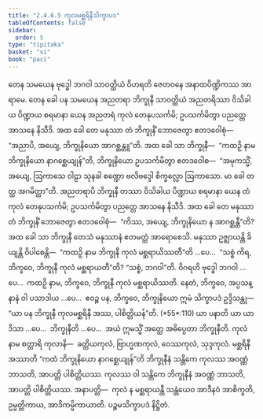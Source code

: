 ```yaml
---
title: "2.4.6.5 ကုလမစ္ဆရိနီသိက္ခာပဒ"
tableOfContents: false
sidebar:
  order: 5
type: "tipitaka"
basket: "vi"
book: "paci"
---
```



<DynamicBreadcrumb />

<Division number="1042" book="paci" e="ch" v="2" p="410">

<Paragraph number="3137" book="paci">
တေန သမယေန ဗုဒ္ဓေါ ဘဂဝါ သာဝတ္ထိယံ ဝိဟရတိ ဇေတဝနေ အနာထပိဏ္ဍိကဿ အာရာမေ. တေန ခေါ ပန သမယေန အညတရာ ဘိက္ခုနီ သာဝတ္ထိယံ အညတရိဿာ ဝိသိခါယ ပိဏ္ဍာယ စရမာနာ ယေန အညတရံ ကုလံ တေနုပသင်္ကမိ; ဥပသင်္ကမိတွာ ပညတ္တေ အာသနေ နိသီဒိ. အထ ခေါ တေ မနုဿာ တံ ဘိက္ခုနိံ ဘောဇေတွာ ဧတဒဝေါစုံ—  “အညာပိ, အယျေ, ဘိက္ခုနိယော အာဂစ္ဆန္တူ”တိ. အထ ခေါ သာ ဘိက္ခုနီ—  “ကထဉှိ နာမ ဘိက္ခုနိယော နာဂစ္ဆေယျုန်”တိ, ဘိက္ခုနိယော ဥပသင်္ကမိတွာ ဧတဒဝေါစ—  “အမုကသ္မိံ, အယျေ, ဩကာသေ ဝါဠာ သုနခါ စဏ္ဍော ဗလိဗဒ္ဒေါ စိက္ခလ္လော ဩကာသော. မာ ခေါ တတ္ထ အဂမိတ္ထာ”တိ. အညတရာပိ ဘိက္ခုနီ တဿာ ဝိသိခါယ ပိဏ္ဍာယ စရမာနာ ယေန တံ ကုလံ တေနုပသင်္ကမိ; ဥပသင်္ကမိတွာ ပညတ္တေ အာသနေ နိသီဒိ. အထ ခေါ တေ မနုဿာ တံ ဘိက္ခုနိံ ဘောဇေတွာ ဧတဒဝေါစုံ—  “ကိဿ, အယျေ, ဘိက္ခုနိယော န အာဂစ္ဆန္တီ”တိ?
</Paragraph>

<Paragraph number="3138" book="paci">
အထ ခေါ သာ ဘိက္ခုနီ တေသံ မနုဿာနံ ဧတမတ္ထံ အာရောစေသိ. မနုဿာ ဥဇ္ဈာယန္တိ ခိယျန္တိ ဝိပါစေန္တိ—  “ကထဉှိ နာမ ဘိက္ခုနီ ကုလံ မစ္ဆရာယိဿတီ”တိ …ပေ…  “သစ္စံ ကိရ, ဘိက္ခဝေ, ဘိက္ခုနီ ကုလံ မစ္ဆရာယတီ”တိ? “သစ္စံ, ဘဂဝါ”တိ. ဝိဂရဟိ ဗုဒ္ဓေါ ဘဂဝါ …ပေ…  ကထဉှိ နာမ, ဘိက္ခဝေ, ဘိက္ခုနီ ကုလံ မစ္ဆရာယိဿတိ. နေတံ, ဘိက္ခဝေ, အပ္ပသန္နာနံ ဝါ ပသာဒါယ …ပေ…  ဧဝဉ္စ ပန, ဘိက္ခဝေ, ဘိက္ခုနိယော ဣမံ သိက္ခာပဒံ ဥဒ္ဒိသန္တု—
</Paragraph>

</Division>
<Division number="1043" book="paci" e="ch" v="2" p="411">

<Paragraph number="3139" book="paci">
<Emphasis>“ယာ ပန ဘိက္ခုနီ ကုလမစ္ဆရိနီ အဿ, ပါစိတ္တိယန်”</Emphasis>တိ. (*55*:<Emphasis>110</Emphasis>)
</Paragraph>

</Division>
<Division number="1044" book="paci" e="ch" v="2" p="411">

<Paragraph number="3140" book="paci">
<Emphasis>ယာ ပနာ</Emphasis>တိ ယာ ယာဒိသာ …ပေ…  <Emphasis>ဘိက္ခုနီ</Emphasis>တိ …ပေ…  အယံ ဣမသ္မိံ အတ္ထေ အဓိပ္ပေတာ ဘိက္ခုနီတိ.
</Paragraph>

<Paragraph number="3141" book="paci">
<Emphasis>ကုလံ</Emphasis> နာမ စတ္တာရိ ကုလာနိ—  ခတ္တိယကုလံ, ဗြာဟ္မဏကုလံ, ဝေဿကုလံ, သုဒ္ဒကုလံ.
</Paragraph>

<Paragraph number="3142" book="paci">
<Emphasis>မစ္ဆရိနီ အဿာ</Emphasis>တိ “ကထံ ဘိက္ခုနိယော နာဂစ္ဆေယျုန်”တိ ဘိက္ခုနီနံ သန္တိကေ ကုလဿ အဝဏ္ဏံ ဘာသတိ, အာပတ္တိ ပါစိတ္တိယဿ. ကုလဿ ဝါ သန္တိကေ ဘိက္ခုနီနံ အဝဏ္ဏံ ဘာသတိ, အာပတ္တိ ပါစိတ္တိယဿ.
</Paragraph>

</Division>
<Division number="1045" book="paci" e="ch" v="2" p="411">

<Paragraph number="3143" book="paci">
အနာပတ္တိ—  ကုလံ န မစ္ဆရာယန္တီ သန္တံယေဝ အာဒီနဝံ အာစိက္ခတိ, ဥမ္မတ္တိကာယ, အာဒိကမ္မိကာယာတိ.

</Paragraph>
</Division>

<Paragraph number="3144" type="center" book="paci">
ပဉ္စမသိက္ခာပဒံ နိဋ္ဌိတံ.
</Paragraph>